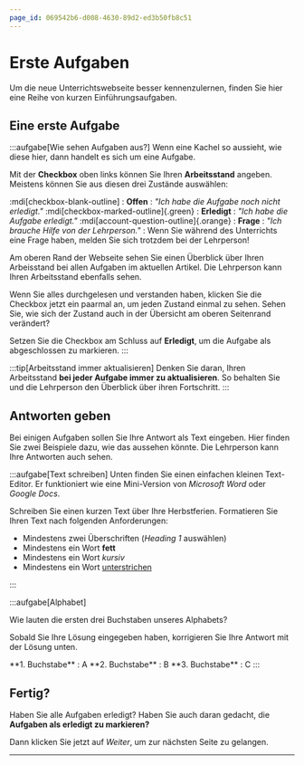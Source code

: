 ```yaml
---
page_id: 069542b6-d008-4630-89d2-ed3b50fb8c51
---
```



# Erste Aufgaben
Um die neue Unterrichtswebseite besser kennenzulernen, finden Sie hier eine Reihe von kurzen Einführungsaufgaben.

## Eine erste Aufgabe
:::aufgabe[Wie sehen Aufgaben aus?]
<TaskState id="822799a1-05e7-4e34-a209-78a76b0519a6" />
Wenn eine Kachel so aussieht, wie diese hier, dann handelt es sich um eine Aufgabe.

Mit der **Checkbox** oben links können Sie Ihren **Arbeitsstand** angeben. Meistens können Sie aus diesen drei Zustände auswählen:

:mdi[checkbox-blank-outline]
: **Offen**
: _"Ich habe die Aufgabe noch nicht erledigt."_
:mdi[checkbox-marked-outline]{.green}
: **Erledigt**
: _"Ich habe die Aufgabe erledigt."_
:mdi[account-question-outline]{.orange}
: **Frage**
: _"Ich brauche Hilfe von der Lehrperson."_
: Wenn Sie während des Unterrichts eine Frage haben, melden Sie sich trotzdem bei der Lehrperson!

Am oberen Rand der Webseite sehen Sie einen Überblick über Ihren Arbeisstand bei allen Aufgaben im aktuellen Artikel. Die Lehrperson kann Ihren Arbeitsstand ebenfalls sehen.

Wenn Sie alles durchgelesen und verstanden haben, klicken Sie die Checkbox jetzt ein paarmal an, um jeden Zustand einmal zu sehen. Sehen Sie, wie sich der Zustand auch in der Übersicht am oberen Seitenrand verändert?

Setzen Sie die Checkbox am Schluss auf **Erledigt**, um die Aufgabe als abgeschlossen zu markieren.
:::

:::tip[Arbeitsstand immer aktualisieren]
Denken Sie daran, Ihren Arbeitsstand **bei jeder Aufgabe immer zu aktualisieren**. So behalten Sie und die Lehrperson den Überblick über ihren Fortschritt.
:::

## Antworten geben
Bei einigen Aufgaben sollen Sie Ihre Antwort als Text eingeben. Hier finden Sie zwei Beispiele dazu, wie das aussehen könnte. Die Lehrperson kann Ihre Antworten auch sehen.

:::aufgabe[Text schreiben]
<TaskState id='8b80a174-6013-456f-98b4-79091dcc2adb' />
Unten finden Sie einen einfachen kleinen Text-Editor. Er funktioniert wie eine Mini-Version von _Microsoft Word_ oder _Google Docs_.

Schreiben Sie einen kurzen Text über Ihre Herbstferien. Formatieren Sie Ihren Text nach folgenden Anforderungen:
- Mindestens zwei Überschriften (_Heading 1_ auswählen)
- Mindestens ein Wort **fett**
- Mindestens ein Wort _kursiv_
- Mindestens ein Wort <u>unterstrichen</u>
<QuillV2 id='fb1a0e89-b3f5-4a17-8920-c1d4ae3304c7' />
:::

:::aufgabe[Alphabet]
<TaskState id='e7cf15ba-281e-4334-bf18-2942f0c8cc66' />

Wie lauten die ersten drei Buchstaben unseres Alphabets?
<String id="7ab0fe2d-3ff6-403e-afde-34307ca6df67" label='1. Buchstabe'/>
<String id="c9074f5f-e7cb-4c3b-98f7-4eb19f48a5d2" label='2. Buchstabe'/>
<String id="1e8a1aed-b7e0-4e93-8367-757ec2e94be8" label='3. Buchstabe'/>

Sobald Sie Ihre Lösung eingegeben haben, korrigieren Sie Ihre Antwort mit der Lösung unten.

<Solution id='efa618f0-acf7-4a05-aa91-1a19f4775f31'>
  **1. Buchstabe**
  : A
  **2. Buchstabe**
  : B
  **3. Buchstabe**
  : C
</Solution>
:::

## Fertig?
Haben Sie alle Aufgaben erledigt? Haben Sie auch daran gedacht, die **Aufgaben als erledigt zu markieren?**

Dann klicken Sie jetzt auf _Weiter_, um zur nächsten Seite zu gelangen.

---